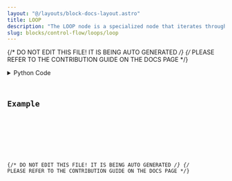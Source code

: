 ```yaml
---
layout: "@/layouts/block-docs-layout.astro"
title: LOOP
description: "The LOOP node is a specialized node that iterates through the body nodes for a given number of times."
slug: blocks/control-flow/loops/loop
---
```


{/* DO NOT EDIT THIS FILE! IT IS BEING AUTO GENERATED */}
{/* PLEASE REFER TO THE CONTRIBUTION GUIDE ON THE DOCS PAGE */}


<PythonDocsDisplay docstring={docstring} />
<details>
<summary>Python Code</summary>



<Code code={pythonCode} lang="py" wrap theme="dracula" />

[Find this Flojoy Block on GitHub](https://github.com/flojoy-ai/blocks/blob/main/blocks/CONTROL_FLOW/LOOPS/LOOP/LOOP.py)

</details>

## Example


<GetHelpWidget />


<AppDisplay app={app} blockName="LOOP" client:visible />


<Example />

{/* DO NOT EDIT THIS FILE! IT IS BEING AUTO GENERATED */}
{/* PLEASE REFER TO THE CONTRIBUTION GUIDE ON THE DOCS PAGE */}
